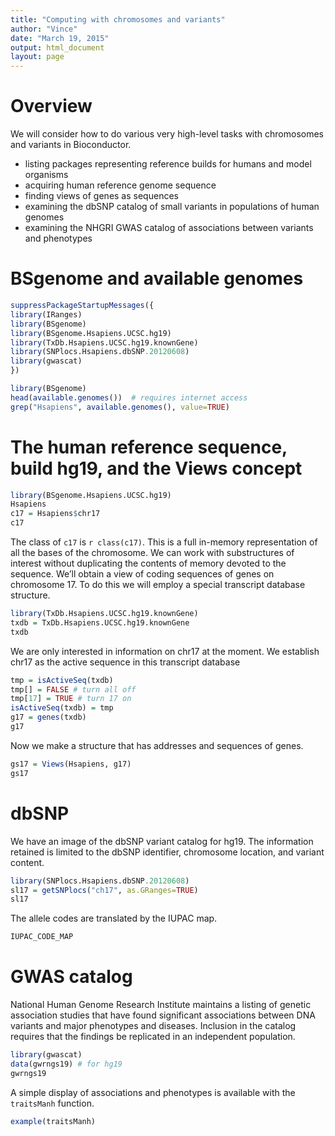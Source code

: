 ```yaml
---
title: "Computing with chromosomes and variants"
author: "Vince"
date: "March 19, 2015"
output: html_document
layout: page
---
```


# Overview

We will consider how to do various very high-level tasks with chromosomes and variants in Bioconductor.

- listing packages representing reference builds for humans and model organisms
- acquiring human reference genome sequence
- finding views of genes as sequences
- examining the dbSNP catalog of small variants in populations of human genomes
- examining the NHGRI GWAS catalog of associations between variants and phenotypes

# BSgenome and available genomes

```r
suppressPackageStartupMessages({
library(IRanges)
library(BSgenome)
library(BSgenome.Hsapiens.UCSC.hg19)
library(TxDb.Hsapiens.UCSC.hg19.knownGene)
library(SNPlocs.Hsapiens.dbSNP.20120608)
library(gwascat)
})
```

```r
library(BSgenome)
head(available.genomes())  # requires internet access
grep("Hsapiens", available.genomes(), value=TRUE)
```

# The human reference sequence, build hg19, and the Views concept

```r
library(BSgenome.Hsapiens.UCSC.hg19)
Hsapiens
c17 = Hsapiens$chr17
c17
```

The class of `c17` is `r class(c17)`.  This is a full in-memory representation of all the bases of the chromosome.  We can work with substructures of interest without duplicating the contents of memory devoted to the sequence.  We'll obtain a view of coding sequences of genes on chromosome 17.  To do this we will employ a special transcript database structure.

```r
library(TxDb.Hsapiens.UCSC.hg19.knownGene)
txdb = TxDb.Hsapiens.UCSC.hg19.knownGene
txdb
```

We are only interested in information on chr17 at the moment.  We establish chr17 as the active sequence in this transcript database
```r
tmp = isActiveSeq(txdb) 
tmp[] = FALSE # turn all off
tmp[17] = TRUE # turn 17 on
isActiveSeq(txdb) = tmp
g17 = genes(txdb)
g17
```

Now we make a structure that has addresses and sequences of genes.

```r
gs17 = Views(Hsapiens, g17)
gs17
```

# dbSNP

We have an image of the dbSNP variant catalog for hg19.  The information retained is limited to the dbSNP identifier, chromosome location, and variant content.

```r
library(SNPlocs.Hsapiens.dbSNP.20120608)
sl17 = getSNPlocs("ch17", as.GRanges=TRUE)
sl17
```

The allele codes are translated by the IUPAC map.
```r
IUPAC_CODE_MAP
```

# GWAS catalog

National Human Genome Research Institute maintains a listing of genetic association studies that have found significant associations between DNA variants and major phenotypes and diseases.  Inclusion in the catalog requires that the findings be replicated in an independent population.

```r
library(gwascat)
data(gwrngs19) # for hg19
gwrngs19
```

A simple display of associations and phenotypes is available
with the `traitsManh` function.

```r
example(traitsManh)
```
